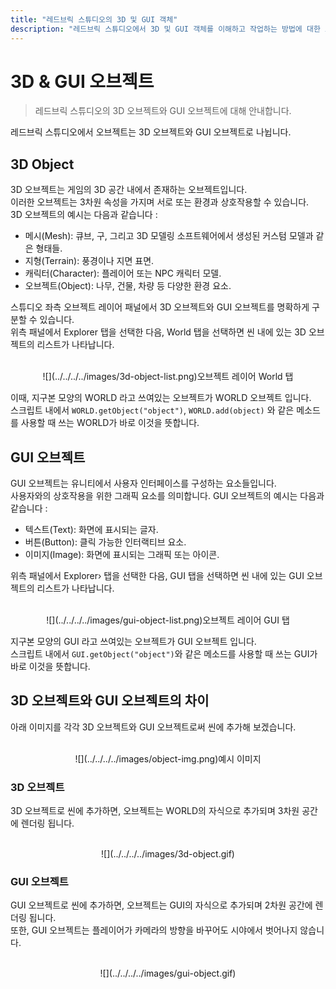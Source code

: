 ```yaml
---
title: "레드브릭 스튜디오의 3D 및 GUI 객체"
description: "레드브릭 스튜디오에서 3D 및 GUI 객체를 이해하고 작업하는 방법에 대한 포괄적인 가이드입니다."
---
```


# 3D & GUI 오브젝트

> 레드브릭 스튜디오의 3D 오브젝트와 GUI 오브젝트에 대해 안내합니다.

레드브릭 스튜디오에서 오브젝트는 3D 오브젝트와 GUI 오브젝트로 나뉩니다.  

## 3D Object

3D 오브젝트는 게임의 3D 공간 내에서 존재하는 오브젝트입니다.  
이러한 오브젝트는 3차원 속성을 가지며 서로 또는 환경과 상호작용할 수 있습니다.  
3D 오브젝트의 예시는 다음과 같습니다 :  
- 메시(Mesh): 큐브, 구, 그리고 3D 모델링 소프트웨어에서 생성된 커스텀 모델과 같은 형태들.
- 지형(Terrain): 풍경이나 지면 표면.
- 캐릭터(Character): 플레이어 또는 NPC 캐릭터 모델.
- 오브젝트(Object): 나무, 건물, 차량 등 다양한 환경 요소.

스튜디오 좌측 오브젝트 레이어 패널에서 3D 오브젝트와 GUI 오브젝트를 명확하게 구분할 수 있습니다.  
위측 패널에서 Explorer 탭을 선택한 다음, World 탭을 선택하면 씬 내에 있는 3D 오브젝트의 리스트가 나타납니다.  

<center>
<br/>
![](../../../../images/3d-object-list.png)오브젝트 레이어 World 탭
</center>

이때, 지구본 모양의 WORLD 라고 쓰여있는 오브젝트가 WORLD 오브젝트 입니다.  
스크립트 내에서 `WORLD.getObject("object")`, `WORLD.add(object)` 와 같은 메소드를 사용할 때 쓰는 WORLD가 바로 이것을 뜻합니다.  

## GUI 오브젝트

GUI 오브젝트는 유니티에서 사용자 인터페이스를 구성하는 요소들입니다.  
사용자와의 상호작용을 위한 그래픽 요소를 의미합니다. GUI 오브젝트의 예시는 다음과 같습니다 :  
- 텍스트(Text): 화면에 표시되는 글자.
- 버튼(Button): 클릭 가능한 인터랙티브 요소.
- 이미지(Image): 화면에 표시되는 그래픽 또는 아이콘.

위측 패널에서 Explorer› 탭을 선택한 다음, GUI 탭을 선택하면 씬 내에 있는 GUI 오브젝트의 리스트가 나타납니다.  

<center>
<br/>
![](../../../../images/gui-object-list.png)오브젝트 레이어 GUI 탭
</center>

지구본 모양의 GUI 라고 쓰여있는 오브젝트가 GUI 오브젝트 입니다.  
스크립트 내에서 `GUI.getObject("object")`와 같은 메소드를 사용할 때 쓰는 GUI가 바로 이것을 뜻합니다. 

## 3D 오브젝트와 GUI 오브젝트의 차이

아래 이미지를 각각 3D 오브젝트와 GUI 오브젝트로써 씬에 추가해 보겠습니다.  
<center>
<br/>
![](../../../../images/object-img.png)예시 이미지
<br/>
</center>

### 3D 오브젝트

3D 오브젝트로 씬에 추가하면, 오브젝트는 WORLD의 자식으로 추가되며 3차원 공간에 렌더링 됩니다.  
<center>
<br/>
![](../../../../images/3d-object.gif)
<br/>
</center>

### GUI 오브젝트

GUI 오브젝트로 씬에 추가하면, 오브젝트는 GUI의 자식으로 추가되며 2차원 공간에 렌더링 됩니다.  
또한, GUI 오브젝트는 플레이어가 카메라의 방향을 바꾸어도 시야에서 벗어나지 않습니다.  
<center>
<br/>
![](../../../../images/gui-object.gif)
<br/>
</center>